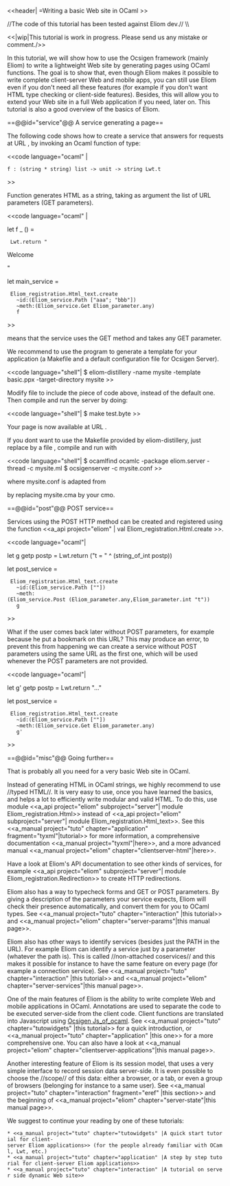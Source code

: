 <<header| =Writing a basic Web site in OCaml >>

//The code of this tutorial has been tested against Eliom dev.// \\

<<|wip|This tutorial is work in progress. Please send us any mistake or comment./>>

In this tutorial, we will show how to use the Ocsigen framework
(mainly Eliom) to write a lightweight Web site by generating pages
using OCaml functions. The goal is to show that,
even though Eliom makes it possible to write complete client-server
Web and mobile apps,
you can still use Eliom even if you don't need all these features (for example if you don't want HTML type checking or client-side features). Besides, this will allow you to extend your Web site in a full Web application if you need, later on. This tutorial is also a good overview of the basics of Eliom.



==@@id="service"@@ A service generating a page==

The following code shows how to create a service that answers
for requests at URL {{{http://.../aaa/bbb}}}, by invoking an
Ocaml function {{{f}}} of type:

<<code language="ocaml" |

 f : (string * string) list -> unit -> string Lwt.t

>>

Function {{{f}}} generates HTML as a string, taking as argument the list of URL parameters (GET parameters).

<<code language="ocaml" |

let f _ () =
  Lwt.return "<html><head><title>Hello world</title></head><body>Welcome</body></html>"

let main_service =
  Eliom_registration.Html_text.create
    ~id:(Eliom_service.Path ["aaa"; "bbb"])
    ~meth:(Eliom_service.Get Eliom_parameter.any)
    f

>>

{{{Eliom_service.Get Eliom_parameter.any}}} means that the service uses the GET method and takes any GET parameter.

We recommend to use the program {{{eliom-distillery}}}
to generate a template for your application (a Makefile and a default
configuration file for Ocsigen Server).


<<code language="shell"|
$ eliom-distillery -name mysite -template basic.ppx -target-directory mysite
>>

Modify file {{{mysite.eliom}}} to include the piece of code above,
instead of the default one.
Then compile and run the server by doing:

<<code language="shell"|
$ make test.byte
>>

Your page is now available at URL [[http://localhost:8080/aaa/bbb|{{{http://localhost:8080/aaa/bbb}}}]].

If you dont want to use the Makefile provided by eliom-distillery,
just replace {{{mysite.eliom}}} by a file {{{mysite.ml}}},
compile and run with

<<code language="shell"|
$ ocamlfind ocamlc -package eliom.server -thread -c mysite.ml
$ ocsigenserver -c mysite.conf
>>

where mysite.conf is adapted from
 {{{local/etc/mysite/mysite-test.conf}}}
by replacing mysite.cma by your cmo.

==@@id="post"@@ POST service==

Services using the POST HTTP method can be created and registered using the function
<<a_api project="eliom" | val Eliom_registration.Html.create >>.

<<code language="ocaml"|

let g getp postp = Lwt.return ("t = " ^ (string_of_int postp))

let post_service =
  Eliom_registration.Html_text.create
    ~id:(Eliom_service.Path [""])
    ~meth:(Eliom_service.Post (Eliom_parameter.any,Eliom_parameter.int "t"))
    g

>>

What if the user comes back later without POST parameters, for example
because he put a bookmark on this URL?
This may produce an error, to prevent this from happening we can
create a service without POST parameters using the same URL as the first one,
which will be used whenever the POST parameters are not provided.

<<code language="ocaml"|

let g' getp postp = Lwt.return "..."

let post_service =
  Eliom_registration.Html_text.create
    ~id:(Eliom_service.Path [""])
    ~meth:(Eliom_service.Get Eliom_parameter.any)
    g'

>>

==@@id="misc"@@ Going further==

That is probably all you need for a very basic Web site in OCaml.

Instead of generating HTML in OCaml strings, we highly recommend to use
//typed HTML//. It is very easy to use, once you have learned the basics,
and helps a lot to efficiently write modular and valid HTML.
To do this, use module
<<a_api project="eliom" subproject="server"| module Eliom_registration.Html>>
instead of
<<a_api project="eliom" subproject="server"| module Eliom_registration.Html_text>>.
See this
<<a_manual project="tuto" chapter="application" fragment="tyxml"|tutorial>>
for more information, a comprehensive documentation
<<a_manual project="tyxml"|here>>,
and a more advanced manual
<<a_manual project="eliom" chapter="clientserver-html"|here>>.

Have a look at Eliom's API documentation to see other kinds of services,
for example <<a_api project="eliom" subproject="server"| module Eliom_registration.Redirection>>
to create HTTP redirections.

Eliom also has a way to typecheck forms and GET or POST parameters.
By giving a description of the parameters your service expects,
Eliom will check their presence automatically, and convert them
for you to OCaml types.
See
<<a_manual project="tuto" chapter="interaction" |this tutorial>>
and <<a_manual project="eliom" chapter="server-params"|this manual page>>.

Eliom also has other ways to identify services (besides just the PATH
in the URL). For example Eliom can identify a service just by a parameter
(whatever the path is). This is called //non-attached coservices// and
this makes it possible for instance to have the same feature on every page
(for example a connection service).
See
<<a_manual project="tuto" chapter="interaction" |this tutorial>>
and <<a_manual project="eliom" chapter="server-services"|this manual page>>.

One of the main features of Eliom is the ability to write complete
Web and mobile applications in OCaml. Annotations are used to
separate the code to be executed server-side from the client code.
Client functions are translated into Javascript using
[[wiki(30):|Ocsigen Js_of_ocaml]].
See
<<a_manual project="tuto" chapter="tutowidgets" |this tutorial>> for
a quick introduction,
or <<a_manual project="tuto" chapter="application" |this one>> for a
more comprehensive one.
You can also have a look at
<<a_manual project="eliom" chapter="clientserver-applications"|this manual page>>.

Another interesting feature of Eliom is its session model, that uses a
very simple interface to record session data server-side.
It is even possible to choose
the //scope// of this data: either a browser, or a tab, or even a group
of browsers (belonging for instance to a same user).
See
<<a_manual project="tuto" chapter="interaction" fragment="eref" |this section>>
and the beginning of
<<a_manual project="eliom" chapter="server-state"|this manual page>>.

We suggest to continue your reading by one of these tutorials:
 * <<a_manual project="tuto" chapter="tutowidgets" |A quick start tutorial for client-server Eliom applications>> (for the people already familiar with OCaml, Lwt, etc.)
 * <<a_manual project="tuto" chapter="application" |A step by step tutorial for client-server Eliom applications>>
 * <<a_manual project="tuto" chapter="interaction" |A tutorial on server side dynamic Web site>>
